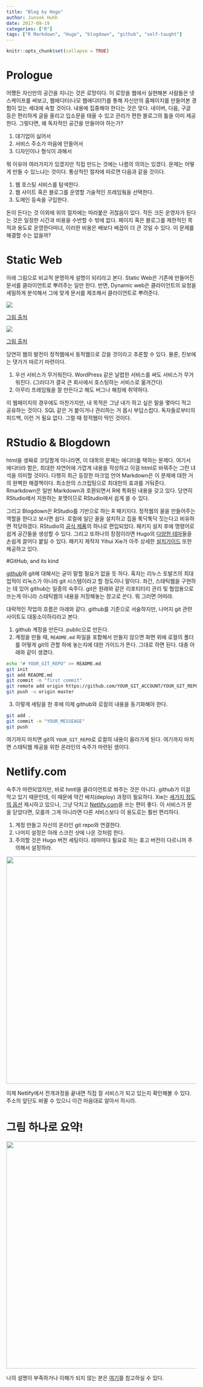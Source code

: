 ```yaml
---
title: "Blog by Hogo"
author: Junsok Huhh
date: 2017-09-19
categories: ["R"]
tags: ["R Markdown", "Hugo", "blogdown", "github", "self-taught"]
---
```

  
```r
knitr::opts_chunk$set(collapse = TRUE)
```

# Prologue 

어쨌든 자신만의 공간을 지니는 것은 로망이다. 이 로망을 웹에서 실현해본 사람들은 넷스케이프를 써보고, 웹에디터(나모 웹에디터?)를 통해 자신만의 홈페이지를 만들어본 경험이 있는 세대에 속할 것이다. 내용에 집중해야 한다는 것은 맞다. 네이버, 다음, 구글 등은 편리하게 글을 올리고 입소문을 태울 수 있고 관리가 편한 블로그의 틀을 이미 제공한다. 그렇다면, 왜 독자적인 공간을 만들어야 하는가? 

1. 대기업이 싫어서 
2. 서비스 주소가 마음에 안들어서 
3. 디자인이나 형식이 과해서 

뭐 이유야 여러가지가 있겠지만 직접 만드는 것에는 나름의 의의는 있겠다. 문제는 어떻게 만들 수 있느냐는 것이다. 통상적인 절차에 따르면 다음과 같을 것이다. 

1. 웹 호스팅 서비스를 탐색한다. 
2. 웹 사이트 혹은 블로그를 운영할 기술적인 프레임웤을 선택한다. 
3. 도메인 등속을 구입한다. 

돈이 든다는 것 이외에 위의 절차에는 따라붙은 귀찮음이 있다. 작든 크든 운영자가 된다는 것은 일정한 시간과 비용을 수반할 수 밖에 없다. 페이지 혹은 블로그를 제한적인 목적과 용도로 운영한다마녀, 이러한 비용은 배보다 배꼽이 더 큰 것일 수 있다. 이 문제를 해결할 수는 없을까? 

# Static Web 

아래 그림으로 비교적 분명하게 설명이 되리라고 본다. Static Web은 기존에 만들어진 문서를 클라이언트로 뿌려주는 일만 한다. 반면, Dynamic web은 클라이언트의 요청을 세밀하게 분석해서 그에 맞게 문서를 제조해서 클라이언트로 뿌려준다.

![](https://upload.wikimedia.org/wikipedia/commons/thumb/5/57/Scheme_static_page_en.svg/750px-Scheme_static_page_en.svg.png)

[그림 출처](https://en.wikipedia.org/wiki/Static_web_page)

![](https://upload.wikimedia.org/wikipedia/commons/thumb/4/4f/Scheme_dynamic_page_en.svg/750px-Scheme_dynamic_page_en.svg.png)

[그림 출처](https://en.wikipedia.org/wiki/Dynamic_web_page)

당연히 웹의 발전이 정적웹에서 동적웹으로 갔을 것이라고 추론할 수 있다. 물론, 진보에는 댓가가 따르기 마련이다.

1. 우선 서비스가 무거워진다. WordPress 같은 날렵한 서비스를 써도 서비스가 무거워진다. (그러다가 결국 큰 회사에서 호스팅하는 서비스로 옮겨간다)
2. 아무리 프레임웤을 잘 만든다고 해도 버그나 해킹에 취약하다. 

이 웹페이지의 경우에도 마찬가지만, 내 목적은 그냥 내가 하고 싶은 말을 몇마디 적고 공유하는 것이다. SQL 같은 거 붙이거나 관리하는 거 몹시 부답스럽다. 독자들로부터의 피드백, 이런 거 필요 없다. 그럴 때 정적웹이 딱인 것이다. 

# RStudio & Blogdown 

html을 생짜로 코딩할게 아니라면, 이 대목의 문제는 에디터를 택하는 문제다. 여기서 에디터라 함은, 최대한 자연어에 가깝게 내용을 작성하고 이걸 html로 바꿔주는 그런 녀석을 의미할 것이다. 다행히 최근 등장한 마크업 언어 Markdown은 이 문제에 대한 거의 완벽한 해결책이다. 최소한의 스크립팅으로 최대한의 효과를 거둬준다. Rmarkdown은 일반 Markdown과 호환되면서 R에 특화된 내용을 갖고 있다. 당연히 RStudio에서 지원하는 포맷이므로 RStudio에서 쉽게 쓸 수 있다. 

그리고 Blogdown은 RStudio를 기반으로 하는 R 패키지다. 정적웹의 꼴을 만들어주는 역할을 한다고 보시면 쉽다. 로컬에 일단 꼴을 설치하고 집을 툭닥툭닥 짓는다고 비유하면 적당하겠다. RStudio의 [공식 제품](https://blog.rstudio.com/2017/09/11/announcing-blogdown/)의 하나로 편입되었다. 패키지 설치 후에 명령어로 쉽게 공간들을 생성할 수 있다. 그리고 또하나의 장점이라면 Hugo의 [다양한 테마](https://themes.gohugo.io/)들을 손쉽게 끌어다 붙일 수 있다. 패키지 제작자 Yihui Xie가 아주 상세한 [설치가이드](https://bookdown.org/yihui/blogdown/installation.html) 또한 제공하고 있다. 

#GitHub, and its kind 

[github](https://github.com)와 git에 대해서는 굳이 말할 필요가 없을 듯 하다. 혹자는 리누스 토발즈의 최대 업적이 리눅스가 아니라 git 시스템이라고 할 정도이니 말이다. 좌간, 스태틱웹을 구현하는 데 있어 github는 일종의 숙주다. git은 원래와 같은 리포티터리 관리 및 협업용으로 쓰는게 아니라 스태틱웹의 내용을 저장해놓는 창고로 쓴다. 뭐 그러면 어떠랴. 

대략적인 작업의 흐름은 아래와 같다. github를 기준으로 서술하지만, 나머지 git 관련 사이트도 대동소이하리라고 본다. 

1. github 계정을 만든다. public으로 만든다. 
2. 계정을 만들 때, `README.md` 파일을 포함해서 만들지 않으면 화면 위에 로컬의 폴더를 어떻게 git의 관할 하에 놓는지에 대한 가이드가 뜬다. 그대로 하면 된다. 대충 아래와 같이 생겼다. 

```BASH
echo "# YOUR_GIT_REPO" >> README.md
git init
git add README.md
git commit -m "first commit"
git remote add origin https://github.com/YOUR_GIT_ACCOUNT/YOUR_GIT_REPO.git
git push -u origin master
```

3. 이렇게 세팅을 한 후에 이제 github와 로컬의 내용을 동기화해야 한다. 

```BASH
git add . 
git commit -m "YOUR_MESSEAGE"
git push 
```

여기까지 마치면 git의 `YOUR_GIT_REPO`로 로컬의 내용이 올라가게 된다. 여기까지 마치면 스태틱웹 제공을 위한 온라인의 숙주가 마련된 셈이다. 

# Netlify.com 

숙주가 마련되었지만, 바로 hmtl을 클라이언트로 쏴주는 것은 아니다. github가 이걸 막고 있기 때문인데, 이 때문에 약간 배치(deploy) 과정이 필요하다. Xie는 [세가지 정도의 옵션](https://bookdown.org/yihui/blogdown/netlify.html) 제시하고 있으나, 그냥 닥치고 [Netlify.com](https://www.netlify.com/)을 쓰는 편이 좋다. 이 서비스가 문을 닫았다면, 모를까 그게 아니라면 다른 서비스보다 이 용도로는 훨씬 편리하다. 

1. 계정 만들고 자신의 온라인 git repo와 연결한다. 
2. 나머지 설정은 아래 스크린 샷에 나온 것처럼 한다. 
3. 주의할 것은 Hugo 버전 세팅이다. 테마마다 필요로 하는 휴고 버전이 다르니까 주의해서 설정하라. 

![](https://bookdown.org/yihui/blogdown/images/netlify-settings.png){width=600px}

이제 Netlify에서 전개과정을 끝내면 직접 잘 서비스가 되고 있는지 확인해볼 수 있다. 주소의 앞단도 바꿀 수 있으니 이건 마음대로 알아서 하시라. 

# 그림 하나로 요약! 

![](https://apreshill.rbind.io/img/posts/2017-06-12-up-and-running-with-blogdown/blogdown-signpost-4.png){width=600px}


나의 설명이 부족하거나 이해가 되지 않는 분은 [여기](https://apreshill.rbind.io/post/up-and-running-with-blogdown/)를 참고하실 수 있다. 


